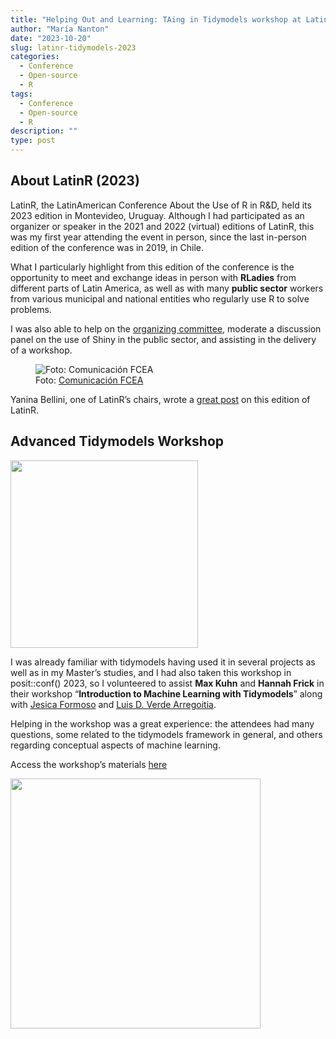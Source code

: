 ```yaml
---
title: "Helping Out and Learning: TAing in Tidymodels workshop at LatinR 2023"
author: "María Nanton"
date: "2023-10-20"
slug: latinr-tidymodels-2023
categories:
  - Conference
  - Open-source
  - R
tags:
  - Conference
  - Open-source
  - R
description: ""
type: post
---
```


## About LatinR (2023)

LatinR, the LatinAmerican Conference About the Use of R in R&D, held its 2023 edition in Montevideo, Uruguay. Although I had participated as an organizer or speaker in the 2021 and 2022 (virtual) editions of LatinR, this was my first year attending the event in person, since the last in-person edition of the conference was in 2019, in Chile.

What I particularly highlight from this edition of the conference is the opportunity to meet and exchange ideas in person with **RLadies** from different parts of Latin America, as well as with many **public sector** workers from various municipal and national entities who regularly use R to solve problems.

I was also able to help on the [organizing committee](https://2023.latinr.org/sobre/equipo/), moderate a discussion panel on the use of Shiny in the public sector, and assisting in the delivery of a workshop.

![Foto: [Comunicación FCEA](https://www.flickr.com/photos/comunicacionfcea/)](images/latinr2023.jpg){fig-align="center"}

Yanina Bellini, one of LatinR's chairs, wrote a [great post](https://yabellini.netlify.app/blog/2023-11-05-latinr-2023/) on this edition of LatinR.

## Advanced Tidymodels Workshop

![](images/tidymodels1.jpeg){fig-align="center" width="300"}

I was already familiar with tidymodels having used it in several projects as well as in my Master's studies, and I had also taken this workshop in posit::conf() 2023, so I volunteered to assist **Max Kuhn** and **Hannah Frick** in their workshop "**Introduction to Machine Learning with Tidymodels**" along with [Jesica Formoso](https://jformoso.github.io/) and [Luis D. Verde Arregoitia](https://luisdva.github.io/).

Helping in the workshop was a great experience: the attendees had many questions, some related to the tidymodels framework in general, and others regarding conceptual aspects of machine learning.

Access the workshop's materials [here](https://workshops.tidymodels.org/)

![](images/tidymodels2.jpeg){fig-align="center" width="400"}
